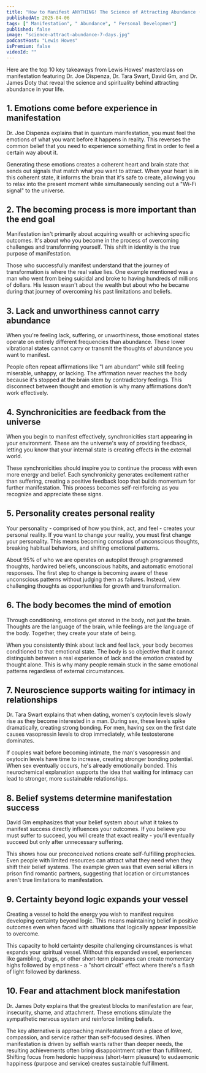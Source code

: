 ```yaml
---
title: "How to Manifest ANYTHING! The Science of Attracting Abundance (IT ONLY TAKES 7 DAYS!)"
publishedAt: 2025-04-06
tags: [" Manifestation", " Abundance", " Personal Developmen"]
published: false
image: "science-attract-abundance-7-days.jpg"
podcastHost: "Lewis Howes"
isPremium: false
videoId: ""
---
```



<PodcastSummaryPageLayout frontmatter={frontmatter}>

Here are the top 10 key takeaways from Lewis Howes' masterclass on manifestation featuring Dr. Joe Dispenza, Dr. Tara Swart, David Gm, and Dr. James Doty that reveal the science and spirituality behind attracting abundance in your life.

## 1. Emotions come before experience in manifestation

Dr. Joe Dispenza explains that in quantum manifestation, you must feel the emotions of what you want before it happens in reality. This reverses the common belief that you need to experience something first in order to feel a certain way about it.

Generating these emotions creates a coherent heart and brain state that sends out signals that match what you want to attract. When your heart is in this coherent state, it informs the brain that it's safe to create, allowing you to relax into the present moment while simultaneously sending out a "Wi-Fi signal" to the universe.

## 2. The becoming process is more important than the end goal

Manifestation isn't primarily about acquiring wealth or achieving specific outcomes. It's about who you become in the process of overcoming challenges and transforming yourself. This shift in identity is the true purpose of manifestation.

Those who successfully manifest understand that the journey of transformation is where the real value lies. One example mentioned was a man who went from being suicidal and broke to having hundreds of millions of dollars. His lesson wasn't about the wealth but about who he became during that journey of overcoming his past limitations and beliefs.

## 3. Lack and unworthiness cannot carry abundance

When you're feeling lack, suffering, or unworthiness, those emotional states operate on entirely different frequencies than abundance. These lower vibrational states cannot carry or transmit the thoughts of abundance you want to manifest.

People often repeat affirmations like "I am abundant" while still feeling miserable, unhappy, or lacking. The affirmation never reaches the body because it's stopped at the brain stem by contradictory feelings. This disconnect between thought and emotion is why many affirmations don't work effectively.

## 4. Synchronicities are feedback from the universe

When you begin to manifest effectively, synchronicities start appearing in your environment. These are the universe's way of providing feedback, letting you know that your internal state is creating effects in the external world.

These synchronicities should inspire you to continue the process with even more energy and belief. Each synchronicity generates excitement rather than suffering, creating a positive feedback loop that builds momentum for further manifestation. This process becomes self-reinforcing as you recognize and appreciate these signs.

## 5. Personality creates personal reality

Your personality - comprised of how you think, act, and feel - creates your personal reality. If you want to change your reality, you must first change your personality. This means becoming conscious of unconscious thoughts, breaking habitual behaviors, and shifting emotional patterns.

About 95% of who we are operates on autopilot through programmed thoughts, hardwired beliefs, unconscious habits, and automatic emotional responses. The first step to change is becoming aware of these unconscious patterns without judging them as failures. Instead, view challenging thoughts as opportunities for growth and transformation.

## 6. The body becomes the mind of emotion

Through conditioning, emotions get stored in the body, not just the brain. Thoughts are the language of the brain, while feelings are the language of the body. Together, they create your state of being.

When you consistently think about lack and feel lack, your body becomes conditioned to that emotional state. The body is so objective that it cannot distinguish between a real experience of lack and the emotion created by thought alone. This is why many people remain stuck in the same emotional patterns regardless of external circumstances.

## 7. Neuroscience supports waiting for intimacy in relationships

Dr. Tara Swart explains that when dating, women's oxytocin levels slowly rise as they become interested in a man. During sex, these levels spike dramatically, creating strong bonding. For men, having sex on the first date causes vasopressin levels to drop immediately, while testosterone dominates.

If couples wait before becoming intimate, the man's vasopressin and oxytocin levels have time to increase, creating stronger bonding potential. When sex eventually occurs, he's already emotionally bonded. This neurochemical explanation supports the idea that waiting for intimacy can lead to stronger, more sustainable relationships.

## 8. Belief systems determine manifestation success

David Gm emphasizes that your belief system about what it takes to manifest success directly influences your outcomes. If you believe you must suffer to succeed, you will create that exact reality - you'll eventually succeed but only after unnecessary suffering.

This shows how our preconceived notions create self-fulfilling prophecies. Even people with limited resources can attract what they need when they shift their belief systems. The example given was that even serial killers in prison find romantic partners, suggesting that location or circumstances aren't true limitations to manifestation.

## 9. Certainty beyond logic expands your vessel

Creating a vessel to hold the energy you wish to manifest requires developing certainty beyond logic. This means maintaining belief in positive outcomes even when faced with situations that logically appear impossible to overcome.

This capacity to hold certainty despite challenging circumstances is what expands your spiritual vessel. Without this expanded vessel, experiences like gambling, drugs, or other short-term pleasures can create momentary highs followed by emptiness - a "short circuit" effect where there's a flash of light followed by darkness.

## 10. Fear and attachment block manifestation

Dr. James Doty explains that the greatest blocks to manifestation are fear, insecurity, shame, and attachment. These emotions stimulate the sympathetic nervous system and reinforce limiting beliefs.

The key alternative is approaching manifestation from a place of love, compassion, and service rather than self-focused desires. When manifestation is driven by selfish wants rather than deeper needs, the resulting achievements often bring disappointment rather than fulfillment. Shifting focus from hedonic happiness (short-term pleasure) to eudaemonic happiness (purpose and service) creates sustainable fulfillment.

</PodcastSummaryPageLayout>
